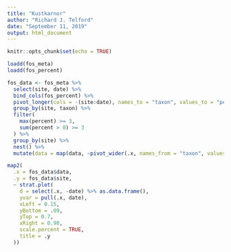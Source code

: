 ```yaml
---
title: "Kustkarnor"
author: "Richard J. Telford"
date: "September 11, 2019"
output: html_document
---
```


```r
knitr::opts_chunk$set(echo = TRUE)
```

```r
loadd(fos_meta)
loadd(fos_percent)
```

```r
fos_data <- fos_meta %>% 
  select(site, date) %>% 
  bind_cols(fos_percent) %>% 
  pivot_longer(cols = -(site:date), names_to = "taxon", values_to = "percent") %>% 
  group_by(site, taxon) %>% 
  filter(
    max(percent) >= 3, 
    sum(percent > 0) >= 3 
  ) %>% 
  group_by(site) %>% 
  nest() %>% 
  mutate(data = map(data, ~pivot_wider(.x, names_from = "taxon", values_from = "percent")))

map2(
  .x = fos_data$data,
  .y = fos_data$site,
  ~ strat.plot(
    d = select(.x, -date) %>% as.data.frame(),
    yvar = pull(.x, date),
    xLeft = 0.15,
    yBottom = .09,
    yTop = 0.7,
    xRight = 0.98,
    scale.percent = TRUE,
    title = .y
  ))
  
```

